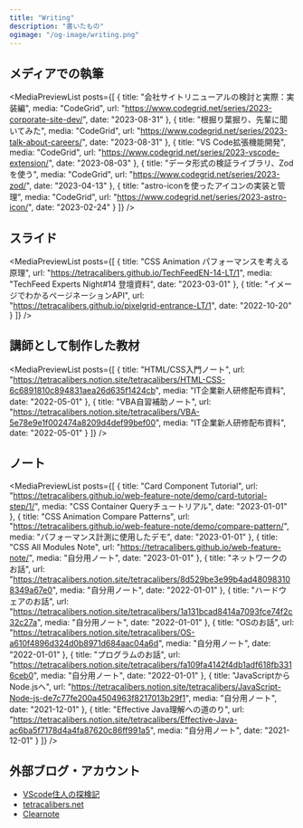 ```yaml
---
title: "Writing"
description: "書いたもの"
ogimage: "/og-image/writing.png"
---
```



<Prose grid={false} fill={false}>

## メディアでの執筆

<MediaPreviewList
  posts={[
    {
      title: "会社サイトリニューアルの検討と実際：実装編",
      media: "CodeGrid",
      url: "https://www.codegrid.net/series/2023-corporate-site-dev/",
      date: "2023-08-31"
    },
    {
      title: "根掘り葉掘り、先輩に聞いてみた",
      media: "CodeGrid",
      url: "https://www.codegrid.net/series/2023-talk-about-careers/",
      date: "2023-08-31"
    },
    {
      title: "VS Code拡張機能開発",
      media: "CodeGrid",
      url: "https://www.codegrid.net/series/2023-vscode-extension/",
      date: "2023-08-03"
    },
    {
      title: "データ形式の検証ライブラリ、Zodを使う",
      media: "CodeGrid",
      url: "https://www.codegrid.net/series/2023-zod/",
      date: "2023-04-13"
    },
    {
      title: "astro-iconを使ったアイコンの実装と管理",
      media: "CodeGrid",
      url: "https://www.codegrid.net/series/2023-astro-icon/",
      date: "2023-02-24"
    }
  ]}
/>

## スライド

<MediaPreviewList
  posts={[
    {
      title: "CSS Animation パフォーマンスを考える原理",
      url: "https://tetracalibers.github.io/TechFeedEN-14-LT/1",
      media: "TechFeed Experts Night#14 登壇資料",
      date: "2023-03-01"
    },
    {
      title: "イメージでわかるページネーションAPI",
      url: "https://tetracalibers.github.io/pixelgrid-entrance-LT/1",
      date: "2022-10-20"
    }
  ]}
/>

## 講師として制作した教材

<MediaPreviewList
  posts={[
    {
      title: "HTML/CSS入門ノート",
      url: "https://tetracalibers.notion.site/tetracalibers/HTML-CSS-6c6891810c894831aea26d635f1424cb",
      media: "IT企業新人研修配布資料",
      date: "2022-05-01"
    },
    {
      title: "VBA自習補助ノート",
      url: "https://tetracalibers.notion.site/tetracalibers/VBA-5e78e9e1f002474a8209d4def99bef00",
      media: "IT企業新人研修配布資料",
      date: "2022-05-01"
    }
  ]}
/>

## ノート

<MediaPreviewList
  posts={[
    {
      title: "Card Component Tutorial",
      url: "https://tetracalibers.github.io/web-feature-note/demo/card-tutorial-step/1/",
      media: "CSS Container Queryチュートリアル",
      date: "2023-01-01"
    },
    {
      title: "CSS Animation Compare Patterns",
      url: "https://tetracalibers.github.io/web-feature-note/demo/compare-pattern/",
      media: "パフォーマンス計測に使用したデモ",
      date: "2023-01-01"
    },
    {
      title: "CSS All Modules Note",
      url: "https://tetracalibers.github.io/web-feature-note/",
      media: "自分用ノート",
      date: "2023-01-01"
    },
    {
      title: "ネットワークのお話",
      url: "https://tetracalibers.notion.site/tetracalibers/8d529be3e99b4ad480983108349a67e0",
      media: "自分用ノート",
      date: "2022-01-01"
    },
    {
      title: "ハードウェアのお話",
      url: "https://tetracalibers.notion.site/tetracalibers/1a131bcad8414a7093fce74f2c32c27a",
      media: "自分用ノート",
      date: "2022-01-01"
    },
    {
      title: "OSのお話",
      url: "https://tetracalibers.notion.site/tetracalibers/OS-a610f4896d324d0b8971d684aac04a6d",
      media: "自分用ノート",
      date: "2022-01-01"
    },
    {
      title: "プログラムのお話",
      url: "https://tetracalibers.notion.site/tetracalibers/fa109fa4142f4db1adf618fb3316ceb0",
      media: "自分用ノート",
      date: "2022-01-01"
    },
    {
      title: "JavaScriptからNode.jsへ",
      url: "https://tetracalibers.notion.site/tetracalibers/JavaScript-Node-js-de7c77fe200a4504963f8217013b29f1",
      media: "自分用ノート",
      date: "2021-12-01"
    },
    {
      title: "Effective Java理解への道のり",
      url: "https://tetracalibers.notion.site/tetracalibers/Effective-Java-ac6ba5f7178d4a4fa87620c86ff991a5",
      media: "自分用ノート",
      date: "2021-12-01"
    }
  ]}
/>

## 外部ブログ・アカウント

- [VScode住人の探検記](https://tetracalibers.hatenadiary.com/)
- [tetracalibers.net](https://tetracalibers.net/)
- [Clearnote](https://www.clearnotebooks.com/ja/authors/2541851)

</Prose>
